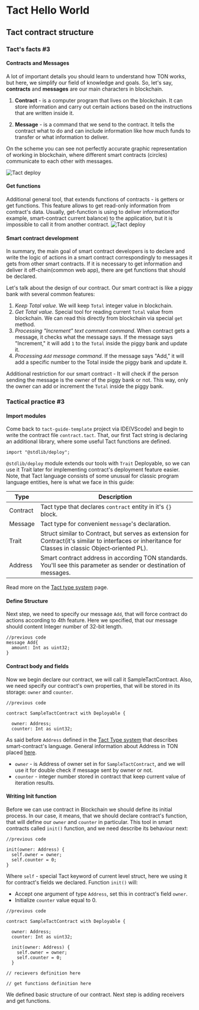 # Tact Hello World

## Tact contract structure

### Tact's facts #3

#### Contracts and Messages
A lot of important details you should learn to understand how TON works, but here, we simplify our field of knowledge and goals.
So, let's say, **contracts** and **messages** are our main characters in blockchain. 

1. **Contract** - is a computer program that lives on the blockchain. It can store information and carry out certain actions based on the instructions that are written inside it.

2. **Message** - is a command that we send to the contract. It tells the contract what to do and can include information like how much funds to transfer or what information to deliver.

On the scheme you can see not perfectly accurate graphic representation of working in blockchain, where different smart contracts (circles) communicate to each other with messages.

![Tact deploy](public/tact-hello-world/tact-hello-world-5.png)

#### Get functions
Additional general tool, that extends functions of contracts - is getters or get functions. This feature allows to get read-only information from contract's data. Usually, get-function is using to deliver information(for example, smart-contract current balance) to the application, but it is impossible to call it from another contract.
![Tact deploy](public/tact-hello-world/tact-hello-world-7.png)

#### Smart contract development
In summary, the main goal of smart contract developers is to declare and write the logic of actions in a smart contract correspondingly to messages it gets from other smart contracts. If it is necessary to get information and deliver it off-chain(common web app), there are get functions that should be declared.

Let's talk about the design of our contract.
Our smart contract is like a piggy bank with several common features:
1. _Keep Total value_. We will keep `Total` integer value in blockchain. 
2. _Get Total value_. Special tool for reading current `Total` value from blockchain. We can read this directly from blockchain via special `get` method.
3. _Processing "Increment" text comment command_. When contract gets a message, it checks what the message says. If the message says "Increment," it will add `1` to the `Total` inside the piggy bank and update it. 
4. _Processing `Add` message command_. If the message says "Add," it will add a specific number to the Total inside the piggy bank and update it. 

Additional restriction for our smart contract - It will check if the person sending the message is the owner of the piggy bank or not. This way, only the owner can add or increment the `Total` inside the piggy bank.

### Tactical practice #3
#### Import modules

Come back to `tact-guide-template` project via IDE(VScode) and begin to write the contract file `contract.tact`. That, our first Tact string is declaring an additional library, where some useful Tact functions are defined.

```tact
import "@stdlib/deploy";
```

`@stdlib/deploy` module extends our tools with `Trait` Deployable, so we can use it Trait later for implementing contract's deployment feature easier.
Note, that Tact language consists of some unusual for classic program language entities, here is what we face in this guide:

| Type     | Description                                                                                                                                            |
|----------|--------------------------------------------------------------------------------------------------------------------------------------------------------|
| Contract | Tact type that declares `contract` entity in it's `{}` block.                                                                                          |
| Message  | Tact type for convenient `message`'s declaration.                                                                                                      |
| Trait    | Struct similar to Contract, but serves as extension for Contract(it's similar to interfaces or inheritance for Classes in classic Object‑oriented PL). |
| Address  | Smart contract address in according TON standards. You'll see this parameter as sender or destination of messages.                                     |

Read more on the [Tact type system](/guides/types) page.

#### Define Structure
Next step, we need to specify our message `Add`, that will force contract do actions according to 4th feature.
Here we specified, that our message should content Integer number of 32-bit length.

```tact
//previous code
message Add{
  amount: Int as uint32;
}
```

#### Contract body and fields
Now we begin declare our contract, we will call it SampleTactContract. Also, we need specify our contract's own properties, that will be stored in its storage: `owner` and `counter`.

```tact
//previous code

contract SampleTactContract with Deployable {

  owner: Address;
  counter: Int as uint32;

```

As said before `Address` defined in the [Tact Type system](/guides/types) that describes smart-contract's language. General information about Address in TON placed [here](https://ton.org/docs/learn/overviews/addresses).
* `owner` - is Address of owner set in for `SampleTactContract`, and we will use it for double check if message sent by owner or not.
* `counter` - integer number stored in contract that keep current value of iteration results.

#### Writing Init function

Before we can use contract in Blockchain we should define its initial process. In our case, it means, that we should declare contract's function, that will define our `owner` and `counter` in particular.
This tool in smart contracts called `init()` function, and we need describe its behaviour next:

```tact
//previous code

init(owner: Address) {
  self.owner = owner;
  self.counter = 0;
}
```

Where `self` - special Tact keyword of current level struct, here we using it for contract's fields we declared. Function `init()` will:
* Accept one argument of type `Address`, set this in contract's field `owner`.
* Initialize `counter` value equal to 0.

```tact
//previous code

contract SampleTactContract with Deployable {

  owner: Address;
  counter: Int as uint32;

  init(owner: Address) {
    self.owner = owner;
    self.counter = 0;
  }

// recievers definition here

// get functions definition here
```


We defined basic structure of our contract. Next step is adding receivers and get functions.

